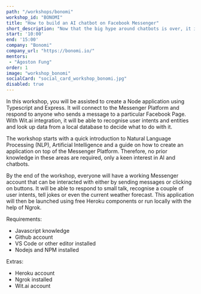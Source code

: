 ```yaml
---
path: "/workshops/bonomi"
workshop_id: "BONOMI"
title: "How to build an AI chatbot on Facebook Messenger"
short_description: "Now that the big hype around chatbots is over, it is time that the technology becomes useful in our everyday lives. Research shows that in certain countries, people already prefer talking to a chatbot rather than to a human agent. Come and join the lead developer of Bonomi who will help you build an application on the Messenger Platform that can respond to text input as intelligently as possible. Keywords: Typescript, Nodejs, Express, NLP, AI"
start: '10:00'
end: '15:00'
company: "Bonomi"
company_url: "https://bonomi.io/"
mentors:
 - "Ágoston Fung"
order: 1
image: "workshop_bonomi"
socialCard: "social_card_workshop_bonomi.jpg"
disabled: true
---
```


In this workshop, you will be assisted to create a Node application using Typescript and Express. It will connect to the Messenger Platform and respond to anyone who sends a message to a particular Facebook Page. With Wit.ai integration, it will be able to recognise user intents and entities and look up data from a local database to decide what to do with it.

The workshop starts with a quick introduction to Natural Language Processing (NLP), Artificial Intelligence and a guide on how to create an application on top of the Messenger Platform. Therefore, no prior knowledge in these areas are required, only a keen interest in AI and chatbots.

By the end of the workshop, everyone will have a working Messenger account that can be interacted with either by sending messages or clicking on buttons. It will be able to respond to small talk, recognise a couple of user intents, tell jokes or even the current weather forecast. This application will then be launched using free Heroku components or run locally with the help of Ngrok.

Requirements:
- Javascript knowledge
- Github account
- VS Code or other editor installed
- Nodejs and NPM installed

Extras:
- Heroku account
- Ngrok installed
- Wit.ai account
